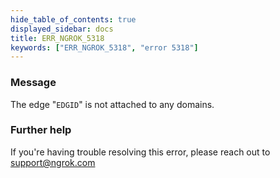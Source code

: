 ```yaml
---
hide_table_of_contents: true
displayed_sidebar: docs
title: ERR_NGROK_5318
keywords: ["ERR_NGROK_5318", "error 5318"]
---
```


### Message

The edge "`EDGID`" is not attached to any domains.

### Further help

If you're having trouble resolving this error, please reach out to [support@ngrok.com](mailto:support@ngrok.com?subject=Help%20with%20ERR_NGROK_5318)
